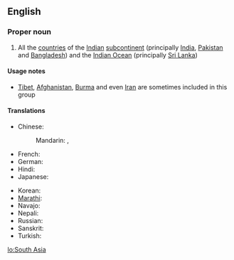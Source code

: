 ==English==

===Proper noun===
{{wikipedia}}
{{en-proper noun}}

# All the [[country|countries]] of the [[Indian]] [[subcontinent]] (principally [[India]], [[Pakistan]] and [[Bangladesh]]) and the [[Indian Ocean]] (principally [[Sri Lanka]])

====Usage notes====
* [[Tibet]], [[Afghanistan]], [[Burma]] and even [[Iran]] are sometimes included in this group

====Translations====
{{trans-top|South Asia}}
* Chinese:
*: Mandarin: {{t|zh|南亞|sc=Hani}}, {{t|zh|南亚|tr=Nányà|sc=Hani}}
* French: {{t|fr|Asie du Sud|f}}
* German: {{t|de|Südasien|n}}
* Hindi: {{t-|hi|दक्षिण एशिया|n|tr=dakṣiṇa Eśiyā|xs=Hindi}}
* Japanese: {{t|ja|南アジア|tr=Minami-Ajia|sc=Jpan}}
{{trans-mid}}
* Korean: {{t|ko|남아시아|tr=Nam-Asia|sc=Kore}}
* [[Marathi]]: {{t-|mr|दक्षिण एशिया|n|tr=dakṣiṇa Eśiyā|sc=Deva|xs=Marathi}}
* Navajo: {{tø|nv|Naakaii Dootłizhí Dabikéyah|xs=Navajo}}
* Nepali: {{t-|ne|दक्षिण एशिया|n|tr=dakṣiṇa Eśiyā|sc=Deva|xs=Nepali}}
* Russian: {{t|ru|Южная Азия|f|tr=Júžnaja Ázija|sc=Cyrl}}
* Sanskrit: {{t-|sa|दक्षिण एशिया|n|tr=dakṣiṇa Eśiyā|xs=Sanskrit}}
* Turkish: {{t+|tr|Güney Asya}}
{{trans-bottom}}

[[lo:South Asia]]